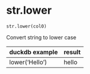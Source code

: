 # str.lower { #duckops.str.lower }

`str.lower(col0)`

Convert string to lower case

| duckdb example | result |
| -------------- | ------ |
| lower('Hello') | hello |
